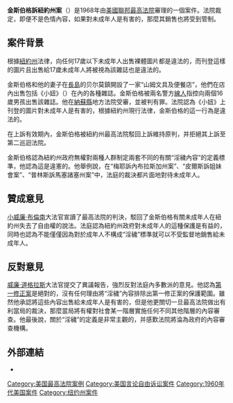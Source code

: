 {{Infobox SCOTUS case
  |ArgueDate=1月16日
  |ArgueYear=1968年
  |DecideDate=4月22日
  |DecideYear=1968年
  |FullName= 上訴人山姆·金斯伯格 訴 紐約州 案
  |USVol=390
  |USPage=629
  |Citation=
  |Prior=
  |Holding= 即使該色情內容可以出售給成年人，但是出售給未成年人依然可以被管制。
  |SCOTUS=1967-1969
  |Majority=[[小威廉·布倫南|布倫南]]
  |JoinMajority=[[厄尔·沃伦|沃伦]]、[[拜倫·懷特|懷特]]、[[瑟古德·马歇尔|马歇尔]]
  |Concurrence=[[約翰·馬歇爾·哈倫二世|哈倫]]
  |JoinConcurrence=
  |Concurrence2= [[波特·斯图尔特|斯图尔特]]
  |Dissent=[[威廉·道格拉斯|道格拉斯]] 
  |JoinDissent=[[休戈·布萊克|布萊克]]
  |Dissent2=[[亚伯拉罕·亚伯·方特斯|福塔斯]]
  |LawsApplied=
}}

'''金斯伯格訴紐約州案'''（{{lang|en|Ginsberg v. New York}}）是1968年由[[美國聯邦最高法院|美國聯邦最高法院]]審理的一個案件。法院裁定，即便不是色情內容，如果對未成年人是有害的，那麼其銷售也將受到管制。

== 案件背景 ==
根據[[紐約州|紐約州]]法律，向任何17歲以下未成年人出售裸體圖片都是違法的，而刊登這樣的圖片且出售給17歲未成年人將被視為該雜誌也是違法的。

金斯伯格和他的妻子在[[長島_(紐約)|長島]]的贝尔莫鎮開設了一家“山姆文具及便餐店”，他們在店內出售包括《小妞》（{{lang|en|girlie}}）在內的各種雜誌。金斯伯格被兩名警方[[線人|線人]]指控向兩個16歲男孩出售該雜誌。他在[[納蘇縣_(紐約州)|納蘇縣]]地方法院受審，並被判有罪。法院認為《小妞》上刊登的圖片對未成年人是有害的，根據紐約州現行法律，金斯伯格的這一行為是違法的。

在上訴有效期內，金斯伯格被紐約州最高法院駁回上訴維持原判，并拒絕其上訴至第二巡迴法院。

金斯伯格認為紐約州政府無權對兩種人群制定兩套不同的有關“淫穢內容”的定義標準，他認為這是違憲的。他舉例說，在“梅耶訴內布拉斯加州案”、“皮爾斯訴姐妹會案”、“普林斯訴馬塞諸塞州案”中，法庭的裁決都片面地對待未成年人。

== 贊成意見 ==
[[小威廉·布倫南|小威廉·布倫南]]大法官宣讀了最高法院的判決，駁回了金斯伯格有關未成年人在紐約州失去了自由權的說法。法庭認為紐約州政府對未成年人的這種保護是有益的，同時也認為不能僅僅因為對於成年人不構成“淫穢”標準就可以不受監督地銷售給未成年人。

== 反對意見 ==
[[威廉·道格拉斯|威廉·道格拉斯]]大法官提交了異議報告，強烈反對法庭內多數派的意見。他認為[[美國憲法第一修正案|第一修正案]]是絕對的，沒有任何理由將“淫穢”內容排除出第一修正案的保護範圍。雖然他承認將這些內容出售給未成年人是有害的，但是他更關切一旦最高法院做出有利當局的裁決，那麼當局將有權對社會某一階層實施任何不同其他階層的內容審查。他最後說，關於“淫穢”的定義是非常主觀的，并感歎法院將淪為政府的內容審查機構。

== 外部連結 ==
{{Wikisource|en:Ginsberg v. New York|金斯伯格訴紐約州案}}
*{{caselaw source
 |case=''金斯伯格訴紐約州案''
 |findlaw=http://caselaw.lp.findlaw.com/scripts/getcase.pl?navby=CASE&court=US&vol=390&page=629
 |justia=http://supreme.justia.com/us/390/629/case.html
 |other_source1=OpenJurist
 |other_url1=http://openjurist.org/390/us/629
}}

{{US1stAmendment|state=collapsed}}

[[Category:美国最高法院案例|Category:美国最高法院案例]]
[[Category:美国言论自由诉讼案件|Category:美国言论自由诉讼案件]]
[[Category:1960年代美国案件|Category:1960年代美国案件]]
[[Category:纽约州案件|Category:纽约州案件]]